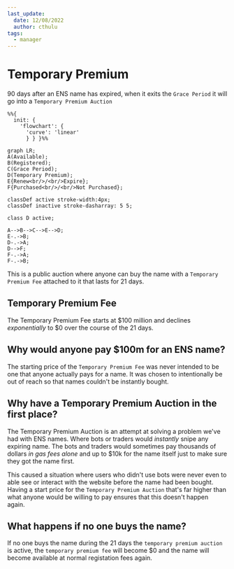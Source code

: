 ```yaml
---
last_update:
  date: 12/08/2022
  author: cthulu
tags:
  - manager
---
```



# Temporary Premium
90 days after an ENS name has expired, when it exits the `Grace Period` it will go into a `Temporary Premium Auction`
```mermaid
%%{
  init: {
    'flowchart': {
      'curve': 'linear'
      } } }%%
      
graph LR;
A(Available);
B(Registered);
C(Grace Period);
D(Temporary Premium);
E{Renew<br/>/<br/>Expire};
F{Purchased<br/>/<br/>Not Purchased};

classDef active stroke-width:4px;
classDef inactive stroke-dasharray: 5 5;

class D active;

A-->B-->C-->E-->D;
E-.->B;
D-.->A;
D-->F;
F-.->A;
F-.->B;
```
This is a public auction where anyone can buy the name with a `Temporary Premium Fee` attached to it that lasts for 21 days.

## Temporary Premium Fee
The Temporary Premium Fee starts at $100 million and declines *exponentially* to $0 over the course of the 21 days.

## Why would anyone pay $100m for an ENS name?
The starting price of the `Temporary Premium Fee` was never intended to be one that anyone actually pays for a name. It was chosen to intentionally be out of reach so that names couldn't be instantly bought.

## Why have a Temporary Premium Auction in the first place?
The Temporary Premium Auction is an attempt at solving a problem we've had with ENS names. Where bots or traders would *instantly* snipe any expiring name.
The bots and traders would sometimes pay thousands of dollars *in gas fees alone* and up to $10k for the name itself just to make sure they got the name first.

This caused a situation where users who didn't use bots were never even to able see or interact with the website before the name had been bought.
Having a start price for the `Temporary Premium Auction` that's far higher than what anyone would be willing to pay ensures that this doesn't happen again.

## What happens if no one buys the name?
If no one buys the name during the 21 days the `temporary premium auction` is active, the `temporary premium fee` will become $0 and the name will become available at normal registation fees again.
